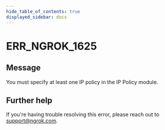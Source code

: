 ```yaml
---
hide_table_of_contents: true
displayed_sidebar: docs
---
```



# ERR_NGROK_1625

## Message

You must specify at least one IP policy in the IP Policy module.

<ErrorDetails error="err_ngrok_1625" />

## Further help

If you're having trouble resolving this error, please reach out to [support@ngrok.com](mailto:support@ngrok.com?subject=Help%20with%20ERR_NGROK_1625).
